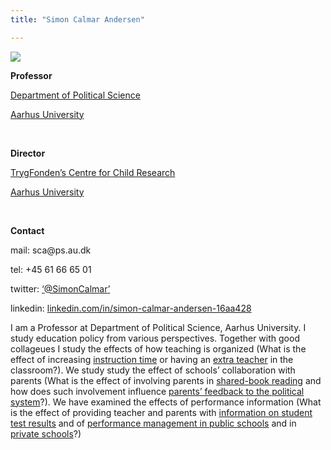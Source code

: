 ```yaml
---
title: "Simon Calmar Andersen"

---
```




<div class="column-left">
![](Billede SCA.jpg)

**Professor**

[Department of Political Science](https://ps.au.dk/) 

[Aarhus University](https://www.au.dk/)

<p>&nbsp;</p>

**Director** 

[TrygFonden's Centre for Child Research](https://childresearch.au.dk/)

[Aarhus University](https://www.au.dk/)


<p>&nbsp;</p>

**Contact**

mail: sca@ps.au.dk

tel: +45 61 66 65 01

twitter: ['@SimonCalmar'](https://twitter.com/SimonCalmar)

linkedin: [linkedin.com/in/simon-calmar-andersen-16aa428](https://www.linkedin.com/in/simon-calmar-andersen-16aa428/)

</div>
<div class="column-right">

I am a Professor at Department of Political Science, Aarhus University. I study education policy from various perspectives. Together with good collageues I study the effects of how teaching is organized (What is the effect of increasing [instruction time](https://doi.org/10.1073/pnas.1516686113) or having an [extra teacher](https://doi.org/10.1093/jeea/jvy048) in the classroom?). We study study the effect of schools' collaboration with parents (What is the effect of involving parents in [shared-book reading](https://doi.org/10.1073/pnas.1607946113) and how does such involvement influence [parents' feedback to the political system](https://doi.org/10.1111/ajps.12360)?). We have examined the effects of performance information (What is the effect of providing teacher and parents with [information on student test results](https://doi.org/10.1093/jopart/muz036) and of [performance management in public schools](https://doi.org/10.1111/j.1467-9299.2008.00717.x) and in [private schools](https://doi.org/10.1093/jopart/mut019)?)
</div>







